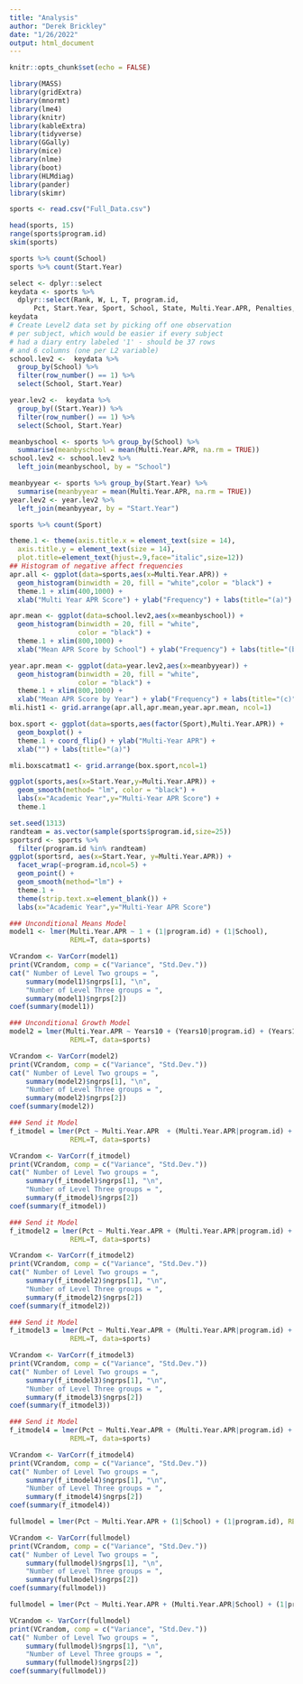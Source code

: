```yaml
---
title: "Analysis"
author: "Derek Brickley"
date: "1/26/2022"
output: html_document
---
```


```r
knitr::opts_chunk$set(echo = FALSE)
```

```r
library(MASS)
library(gridExtra)  
library(mnormt) 
library(lme4) 
library(knitr) 
library(kableExtra)
library(tidyverse)
library(GGally)
library(mice)
library(nlme)
library(boot)
library(HLMdiag)
library(pander)
library(skimr)
```

```r
sports <- read.csv("Full_Data.csv")
```

```r
head(sports, 15)
range(sports$program.id)
skim(sports)
```

```r
sports %>% count(School)
sports %>% count(Start.Year)
```


```r
select <- dplyr::select
keydata <- sports %>% 
  dplyr::select(Rank, W, L, T, program.id,
      Pct, Start.Year, Sport, School, State, Multi.Year.APR, Penalties, Postseason)
keydata
# Create Level2 data set by picking off one observation 
# per subject, which would be easier if every subject 
# had a diary entry labeled '1' - should be 37 rows 
# and 6 columns (one per L2 variable)
school.lev2 <-  keydata %>%
  group_by(School) %>%
  filter(row_number() == 1) %>%
  select(School, Start.Year)

year.lev2 <-  keydata %>%
  group_by((Start.Year)) %>%
  filter(row_number() == 1) %>%
  select(School, Start.Year)
```

```r
meanbyschool <- sports %>% group_by(School) %>%
  summarise(meanbyschool = mean(Multi.Year.APR, na.rm = TRUE))
school.lev2 <- school.lev2 %>%
  left_join(meanbyschool, by = "School")

meanbyyear <- sports %>% group_by(Start.Year) %>%
  summarise(meanbyyear = mean(Multi.Year.APR, na.rm = TRUE))
year.lev2 <- year.lev2 %>%
  left_join(meanbyyear, by = "Start.Year")
```

```r
sports %>% count(Sport)
```

```r
theme.1 <- theme(axis.title.x = element_text(size = 14),
  axis.title.y = element_text(size = 14),
  plot.title=element_text(hjust=.9,face="italic",size=12))
## Histogram of negative affect frequencies
apr.all <- ggplot(data=sports,aes(x=Multi.Year.APR)) + 
  geom_histogram(binwidth = 20, fill = "white",color = "black") + 
  theme.1 + xlim(400,1000) +
  xlab("Multi Year APR Score") + ylab("Frequency") + labs(title="(a)") 

apr.mean <- ggplot(data=school.lev2,aes(x=meanbyschool)) + 
  geom_histogram(binwidth = 20, fill = "white", 
                 color = "black") + 
  theme.1 + xlim(800,1000) +
  xlab("Mean APR Score by School") + ylab("Frequency") + labs(title="(b)") 

year.apr.mean <- ggplot(data=year.lev2,aes(x=meanbyyear)) + 
  geom_histogram(binwidth = 20, fill = "white", 
                 color = "black") + 
  theme.1 + xlim(800,1000) +
  xlab("Mean APR Score by Year") + ylab("Frequency") + labs(title="(c)") 
mli.hist1 <- grid.arrange(apr.all,apr.mean,year.apr.mean, ncol=1)
```

```r
box.sport <- ggplot(data=sports,aes(factor(Sport),Multi.Year.APR)) +
  geom_boxplot() + 
  theme.1 + coord_flip() + ylab("Multi-Year APR") + 
  xlab("") + labs(title="(a)")

mli.boxscatmat1 <- grid.arrange(box.sport,ncol=1)
```

```r
ggplot(sports,aes(x=Start.Year,y=Multi.Year.APR)) +
  geom_smooth(method= "lm", color = "black") + 
  labs(x="Academic Year",y="Multi-Year APR Score") +
  theme.1
```

```r
set.seed(1313)
randteam = as.vector(sample(sports$program.id,size=25))
sportsrd <- sports %>%
  filter(program.id %in% randteam)
ggplot(sportsrd, aes(x=Start.Year, y=Multi.Year.APR)) + 
  facet_wrap(~program.id,ncol=5) + 
  geom_point() + 
  geom_smooth(method="lm") + 
  theme.1 +
  theme(strip.text.x=element_blank()) + 
  labs(x="Academic Year",y="Multi-Year APR Score")
```

```r
### Unconditional Means Model
model1 <- lmer(Multi.Year.APR ~ 1 + (1|program.id) + (1|School), 
               REML=T, data=sports)

VCrandom <- VarCorr(model1)
print(VCrandom, comp = c("Variance", "Std.Dev."))
cat(" Number of Level Two groups = ",
    summary(model1)$ngrps[1], "\n", 
    "Number of Level Three groups = ",
    summary(model1)$ngrps[2])
coef(summary(model1))
```

```r
### Unconditional Growth Model
model2 = lmer(Multi.Year.APR ~ Years10 + (Years10|program.id) + (Years10|School),
               REML=T, data=sports)

VCrandom <- VarCorr(model2)
print(VCrandom, comp = c("Variance", "Std.Dev."))
cat(" Number of Level Two groups = ",
    summary(model2)$ngrps[1], "\n", 
    "Number of Level Three groups = ",
    summary(model2)$ngrps[2])
coef(summary(model2))
```

```r
### Send it Model 
f_itmodel = lmer(Pct ~ Multi.Year.APR  + (Multi.Year.APR|program.id) + (Multi.Year.APR|School),
               REML=T, data=sports)

VCrandom <- VarCorr(f_itmodel)
print(VCrandom, comp = c("Variance", "Std.Dev."))
cat(" Number of Level Two groups = ",
    summary(f_itmodel)$ngrps[1], "\n", 
    "Number of Level Three groups = ",
    summary(f_itmodel)$ngrps[2])
coef(summary(f_itmodel))
```

```r
### Send it Model 
f_itmodel2 = lmer(Pct ~ Multi.Year.APR + (Multi.Year.APR|program.id) + (Multi.Year.APR|School) + (Multi.Year.APR|Years10),
               REML=T, data=sports)

VCrandom <- VarCorr(f_itmodel2)
print(VCrandom, comp = c("Variance", "Std.Dev."))
cat(" Number of Level Two groups = ",
    summary(f_itmodel2)$ngrps[1], "\n", 
    "Number of Level Three groups = ",
    summary(f_itmodel2)$ngrps[2])
coef(summary(f_itmodel2))
```

```r
### Send it Model 
f_itmodel3 = lmer(Pct ~ Multi.Year.APR + (Multi.Year.APR|program.id) + (1|School) + (0 + Multi.Year.APR|School) + (Multi.Year.APR|Years10),
               REML=T, data=sports)

VCrandom <- VarCorr(f_itmodel3)
print(VCrandom, comp = c("Variance", "Std.Dev."))
cat(" Number of Level Two groups = ",
    summary(f_itmodel3)$ngrps[1], "\n", 
    "Number of Level Three groups = ",
    summary(f_itmodel3)$ngrps[2])
coef(summary(f_itmodel3))
```

```r
### Send it Model 
f_itmodel4 = lmer(Pct ~ Multi.Year.APR + (Multi.Year.APR|program.id) + (1|School) + (Multi.Year.APR|Years10),
               REML=T, data=sports)

VCrandom <- VarCorr(f_itmodel4)
print(VCrandom, comp = c("Variance", "Std.Dev."))
cat(" Number of Level Two groups = ",
    summary(f_itmodel4)$ngrps[1], "\n", 
    "Number of Level Three groups = ",
    summary(f_itmodel4)$ngrps[2])
coef(summary(f_itmodel4))
```

```r
fullmodel = lmer(Pct ~ Multi.Year.APR + (1|School) + (1|program.id), REML=T, data=sports)

VCrandom <- VarCorr(fullmodel)
print(VCrandom, comp = c("Variance", "Std.Dev."))
cat(" Number of Level Two groups = ",
    summary(fullmodel)$ngrps[1], "\n", 
    "Number of Level Three groups = ",
    summary(fullmodel)$ngrps[2])
coef(summary(fullmodel))
```

```r
fullmodel = lmer(Pct ~ Multi.Year.APR + (Multi.Year.APR|School) + (1|program.id), REML=T, data=sports)

VCrandom <- VarCorr(fullmodel)
print(VCrandom, comp = c("Variance", "Std.Dev."))
cat(" Number of Level Two groups = ",
    summary(fullmodel)$ngrps[1], "\n", 
    "Number of Level Three groups = ",
    summary(fullmodel)$ngrps[2])
coef(summary(fullmodel))
```